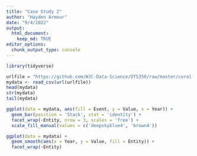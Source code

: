 ```yaml
---
title: "Case Study 2"
author: "Hayden Armour"
date: "9/4/2022"
output: 
  html_document:
    keep_md: TRUE
editor_options: 
  chunk_output_type: console
---
```



```r
library(tidyverse)

urlfile = "https://github.com/WJC-Data-Science/DTS350/raw/master/coral.csv"
mydata <- read_csv(url(urlfile))
head(mydata)
str(mydata)
tail(mydata)
```


```r
ggplot(data = mydata, aes(fill = Event, y = Value, x = Year)) +
  geom_bar(position = 'Stack', stat = 'identity') +
  facet_wrap(~Entity, nrow = 3, scales = 'free') +
  scale_fill_manual(values = c('deepskyblue4', 'brown4'))
```



```r
ggplot(data = mydata) +
  geom_smooth(aes(x = Year, y = Value, fill = Entity)) +
  facet_wrap(~Entity)
```

